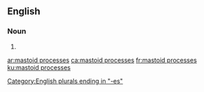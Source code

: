 ==English==

===Noun===
{{head|en|noun plural form|head=[[mastoid]] [[processes]]}}

# {{plural of|mastoid process|lang=en}}

[[Category:English plurals ending in "-es"]]

[[ar:mastoid processes]]
[[ca:mastoid processes]]
[[fr:mastoid processes]]
[[ku:mastoid processes]]